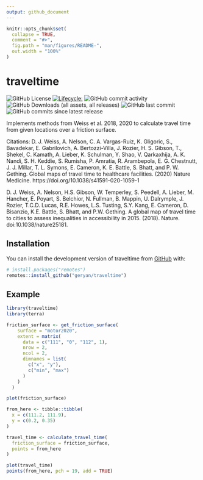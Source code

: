 ```yaml
---
output: github_document
---
```


<!-- README.md is generated from README.Rmd. Please edit that file -->

```r
knitr::opts_chunk$set(
  collapse = TRUE,
  comment = "#>",
  fig.path = "man/figures/README-",
  out.width = "100%"
)
```

# traveltime


![GitHub License](https://img.shields.io/github/license/geryan/traveltime)
[![Lifecycle:](https://img.shields.io/badge/lifecycle-experimental-orange.svg)](https://lifecycle.r-lib.org/articles/stages.html#experimental)
![GitHub commit activity](https://img.shields.io/github/commit-activity/w/geryan/traveltime)
![GitHub Downloads (all assets, all releases)](https://img.shields.io/github/downloads/geryan/traveltime/total)
![GitHub last commit](https://img.shields.io/github/last-commit/geryan/traveltime)
![GitHub commits since latest release](https://img.shields.io/github/commits-since/geryan/traveltime/latest)

Implements methods from Weiss et al. 2018, 2020 to calculate travel time from
given locations over a friction surface.

Citations:
D. J. Weiss, A. Nelson, C. A. Vargas-Ruiz, K. Gligoric, S., Bavadekar, E.
Gabrilovich, A. Bertozzi-Villa, J. Rozier, H. S. Gibson, T., Shekel, C. Kamath,
A. Lieber, K. Schulman, Y. Shao, V. Qarkaxhija, A. K. Nandi, S. H. Keddie, S.
Rumisha, P. Amratia, R. Arambepola, E. G. Chestnutt, J. J. Millar, T. L. Symons,
E. Cameron, K. E. Battle, S. Bhatt, and P. W. Gething. Global maps of travel
time to healthcare facilities. (2020) Nature Medicine.
https://doi.org/10.1038/s41591-020-1059-1

D. J. Weiss, A. Nelson, H.S. Gibson, W. Temperley, S. Peedell, A. Lieber, M.
Hancher, E. Poyart, S. Belchior, N. Fullman, B. Mappin, U. Dalrymple, J. Rozier,
T.C.D. Lucas, R.E. Howes, L.S. Tusting, S.Y. Kang, E. Cameron, D. Bisanzio, K.E.
Battle, S. Bhatt, and P.W. Gething. A global map of travel time to cities to
assess inequalities in accessibility in 2015. (2018). Nature.
doi:10.1038/nature25181.

## Installation

You can install the development version of traveltime from [GitHub](https://github.com/) with:

``` r
# install.packages("remotes")
remotes::install_github("geryan/traveltime")
```

## Example



```r
library(traveltime)
library(terra)

friction_surface <- get_friction_surface(
    surface = "motor2020",
    extent = matrix(
      data = c("111", "0", "112", 1),
      nrow = 2,
      ncol = 2,
      dimnames = list(
        c("x", "y"),
        c("min", "max")
      )
    )
  )

plot(friction_surface)
```

```r
from_here <- tibble::tibble(
  x = c(111.2, 111.9),
  y = c(0.2, 0.35)
)

travel_time <- calculate_travel_time(
  friction_surface = friction_surface,
  points = from_here
)

plot(travel_time)
points(from_here, pch = 19, add = TRUE)
```

